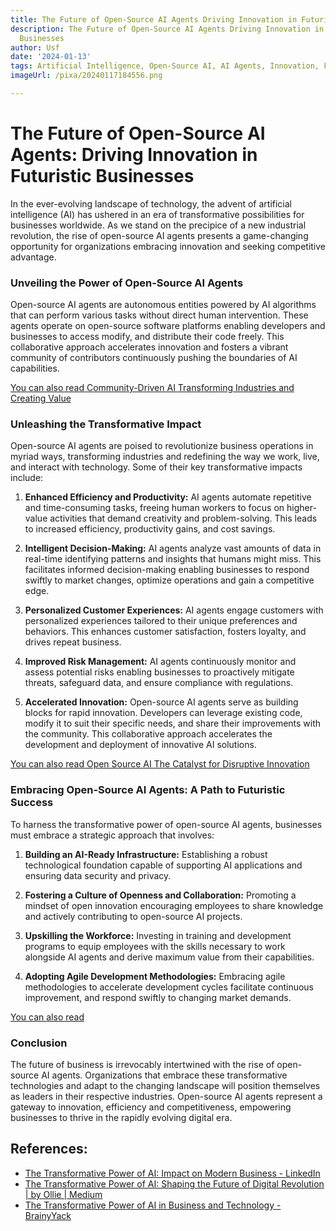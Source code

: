 ```yaml
---
title: The Future of Open-Source AI Agents Driving Innovation in Futuristic Businesses
description: The Future of Open-Source AI Agents Driving Innovation in Futuristic
  Businesses
author: Usf
date: '2024-01-13'
tags: Artificial Intelligence, Open-Source AI, AI Agents, Innovation, Futuristic Businesses
imageUrl: /pixa/20240117184556.png

---
```

# The Future of Open-Source AI Agents: Driving Innovation in Futuristic Businesses

In the ever-evolving landscape of  technology, the advent of  artificial intelligence (AI) has ushered in an era of transformative possibilities for businesses worldwide.  As we stand on the precipice of a new industrial revolution,  the rise of open-source AI agents presents a game-changing opportunity for organizations embracing innovation and seeking competitive advantage.

### Unveiling the Power of Open-Source AI Agents

Open-source AI agents are autonomous entities powered by  AI  algorithms that can  perform  various tasks without direct  human intervention.  These agents  operate on open-source software platforms enabling developers and businesses to access modify, and distribute their code freely. This  collaborative approach accelerates innovation and fosters a vibrant community of contributors continuously pushing the boundaries  of AI capabilities.

[You can also read Community-Driven AI Transforming  Industries and Creating Value](Community-Driven%20AI%20Transforming%20Industries%20and%20Creating%20Value)


### Unleashing the Transformative Impact

Open-source AI agents are poised to revolutionize business operations in myriad ways, transforming  industries and redefining the way we work, live, and interact with technology. Some of their key  transformative impacts include:

1. **Enhanced Efficiency and Productivity:** AI agents automate repetitive and time-consuming tasks, freeing human workers to focus on higher-value activities that demand  creativity and problem-solving.  This leads to increased efficiency,  productivity gains, and cost savings.

2. **Intelligent Decision-Making:** AI agents analyze vast amounts of data in real-time identifying patterns and insights that humans might  miss. This facilitates informed  decision-making enabling businesses to respond swiftly  to market changes, optimize operations and gain a competitive edge.

3. **Personalized Customer  Experiences:** AI agents engage customers with personalized experiences tailored to their unique preferences  and behaviors. This enhances customer satisfaction, fosters loyalty, and drives repeat business.

4. **Improved Risk Management:** AI  agents continuously monitor and assess potential risks enabling businesses  to proactively mitigate  threats,  safeguard data, and ensure compliance with regulations.

5. **Accelerated Innovation:** Open-source AI  agents serve  as building blocks for rapid innovation. Developers can leverage existing code, modify  it to suit their specific needs, and share their improvements with the community. This  collaborative approach accelerates  the development and deployment of innovative AI solutions.

[You can also read Open Source AI The Catalyst for Disruptive Innovation](Open%20Source%20AI%20The%20Catalyst%20for%20Disruptive%20Innovation)


### Embracing Open-Source AI Agents: A Path to Futuristic Success

To harness the transformative power of open-source AI agents, businesses must embrace a  strategic approach  that involves:

1.  **Building an AI-Ready Infrastructure:** Establishing a robust technological  foundation capable of supporting AI applications and ensuring data security and privacy.

2.  **Fostering a Culture of Openness and Collaboration:** Promoting a mindset of open innovation encouraging employees to share knowledge and actively contributing to open-source AI  projects.

3. **Upskilling the Workforce:**  Investing in training and development programs to equip employees with the skills necessary to work alongside AI agents and derive maximum value from their capabilities.

4. **Adopting Agile Development Methodologies:**  Embracing agile methodologies to accelerate development cycles facilitate continuous  improvement, and respond  swiftly to  changing market demands.

[You can also read ]()


### Conclusion

The future of  business is irrevocably intertwined  with the rise of open-source AI agents. Organizations that embrace  these transformative  technologies and  adapt to  the changing landscape will position themselves as leaders in their respective industries. Open-source  AI agents represent a  gateway to innovation, efficiency and competitiveness, empowering businesses to thrive in the rapidly evolving digital era.

## References:
- [The Transformative Power of AI: Impact on Modern Business - LinkedIn](https://www.linkedin.com/pulse/transformative-power-ai-impact-modern-business-mcdaccg)
- [The Transformative Power of AI: Shaping the Future of Digital Revolution | by Ollie | Medium](https://medium.com/@ohermans1/the-transformative-power-of-ai-shaping-the-future-of-digital-revolution-d5d906ccc61b)
- [The Transformative Power of AI in Business and Technology - BrainyYack](https://www.brainyyack.com/the-transformative-power-of-ai-in-business-and-technology/)
